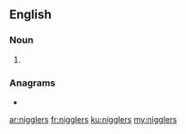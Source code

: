 ==English==

===Noun===
{{head|en|noun plural form}}

# {{plural of|niggler|lang=en}}

===Anagrams===
* {{l|en|sniggler}}

[[ar:nigglers]]
[[fr:nigglers]]
[[ku:nigglers]]
[[my:nigglers]]